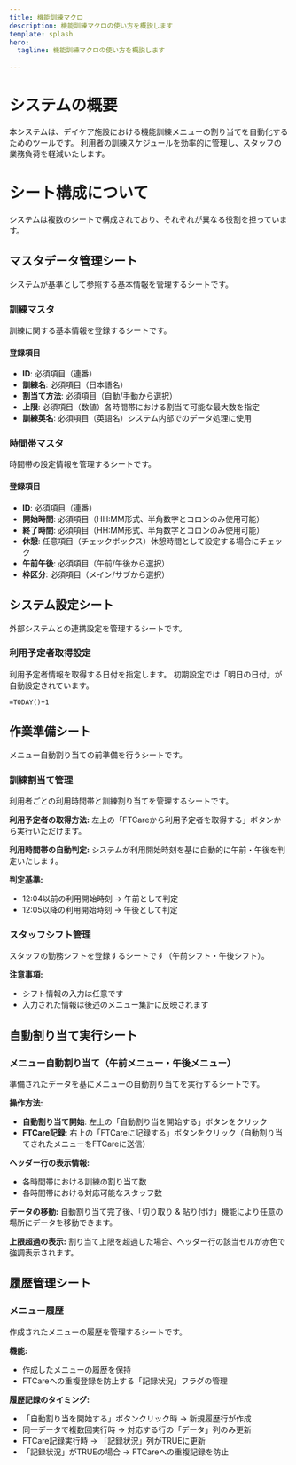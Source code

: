 ```yaml
---
title: 機能訓練マクロ
description: 機能訓練マクロの使い方を概説します
template: splash
hero:
  tagline: 機能訓練マクロの使い方を概説します
  
---
```


# システムの概要
本システムは、デイケア施設における機能訓練メニューの割り当てを自動化するためのツールです。
利用者の訓練スケジュールを効率的に管理し、スタッフの業務負荷を軽減いたします。

# シート構成について
システムは複数のシートで構成されており、それぞれが異なる役割を担っています。

## マスタデータ管理シート
システムが基準として参照する基本情報を管理するシートです。

### 訓練マスタ
訓練に関する基本情報を登録するシートです。

#### 登録項目
- **ID**: 必須項目（連番）
- **訓練名**: 必須項目（日本語名）
- **割当て方法**: 必須項目（自動/手動から選択）
- **上限**: 必須項目（数値）各時間帯における割当て可能な最大数を指定
- **訓練英名**: 必須項目（英語名）システム内部でのデータ処理に使用

### 時間帯マスタ
時間帯の設定情報を管理するシートです。

#### 登録項目
- **ID**: 必須項目（連番）
- **開始時間**: 必須項目（HH:MM形式、半角数字とコロンのみ使用可能）
- **終了時間**: 必須項目（HH:MM形式、半角数字とコロンのみ使用可能）
- **休憩**: 任意項目（チェックボックス）休憩時間として設定する場合にチェック
- **午前午後**: 必須項目（午前/午後から選択）
- **枠区分**: 必須項目（メイン/サブから選択）

## システム設定シート
外部システムとの連携設定を管理するシートです。

### 利用予定者取得設定
利用予定者情報を取得する日付を指定します。
初期設定では「明日の日付」が自動設定されています。

```
=TODAY()+1
```

## 作業準備シート
メニュー自動割り当ての前準備を行うシートです。

### 訓練割当て管理
利用者ごとの利用時間帯と訓練割り当てを管理するシートです。

**利用予定者の取得方法:**
左上の「FTCareから利用予定者を取得する」ボタンから実行いただけます。

**利用時間帯の自動判定:**
システムが利用開始時刻を基に自動的に午前・午後を判定いたします。

**判定基準:**
- 12:04以前の利用開始時刻 → 午前として判定
- 12:05以降の利用開始時刻 → 午後として判定

### スタッフシフト管理
スタッフの勤務シフトを登録するシートです（午前シフト・午後シフト）。

**注意事項:**
- シフト情報の入力は任意です
- 入力された情報は後述のメニュー集計に反映されます

## 自動割り当て実行シート
### メニュー自動割り当て（午前メニュー・午後メニュー）
準備されたデータを基にメニューの自動割り当てを実行するシートです。

**操作方法:**
- **自動割り当て開始**: 左上の「自動割り当を開始する」ボタンをクリック
- **FTCare記録**: 右上の「FTCareに記録する」ボタンをクリック（自動割り当てされたメニューをFTCareに送信）

**ヘッダー行の表示情報:**
- 各時間帯における訓練の割り当て数
- 各時間帯における対応可能なスタッフ数

**データの移動:**
自動割り当て完了後、「切り取り & 貼り付け」機能により任意の場所にデータを移動できます。

**上限超過の表示:**
割り当て上限を超過した場合、ヘッダー行の該当セルが赤色で強調表示されます。

## 履歴管理シート
### メニュー履歴
作成されたメニューの履歴を管理するシートです。

**機能:**
- 作成したメニューの履歴を保持
- FTCareへの重複登録を防止する「記録状況」フラグの管理

**履歴記録のタイミング:**
- 「自動割り当を開始する」ボタンクリック時 → 新規履歴行が作成
- 同一データで複数回実行時 → 対応する行の「データ」列のみ更新
- FTCare記録実行時 → 「記録状況」列がTRUEに更新
- 「記録状況」がTRUEの場合 → FTCareへの重複記録を防止